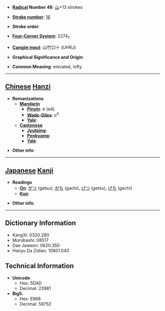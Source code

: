 * '''[[Wiktionary:Chinese radical index| Radical]] Number 46''': [[Wiktionary:Chinese radical index 山|山]]+13 strokes

* '''[[Wiktionary:Chinese total strokes index|Stroke number]]''': [[Wiktionary:Chinese total strokes index 16|16]]

* '''Stroke order''': 

* '''[[Wiktionary:Chinese four corner index|Four-Corner System]]''': 2274<sub>1</sub>

* '''[[Wiktionary:Chinese Cangjie index|Cangjie input]]''': 山竹口十 (UHRJ)

* '''Graphical Significance and Origin''': 

* '''Common Meaning''': elevated, lofty

----

== [[Chinese]] [[Hanzi]] ==

* '''Romanizations'''
** '''[[Mandarin]]'''
*** '''[[Pinyin]]''': è (e4)
*** '''[[Wade-Giles]]''': o<sup>4</sup>
*** '''[[Yale]]''': 
** '''[[Cantonese]]'''
*** '''[[Jyutping]]''':
*** '''[[Penkyamp]]''': 
*** '''[[Yale]]''': 

* '''Other info''': 

----

== [[Japanese]] [[Kanji]] ==

* '''Readings'''
** '''[[On]]''': [[がつ]] (gatsu), [[がち]] (gachi), [[げつ]] (getsu), [[げち]] (gechi)
** '''[[Kun]]''': 

* '''Other info''':  

----

== Dictionary Information ==

* KangXi: 0320.280
* Morobashi: 08517
* Dae Jaweon: 0620.350
* Hanyu Da Zidian: 10801.040

== Technical Information ==

* '''Unicode''':
** Hex: 5DAD
** Decimal: 23981
* '''Big5''':
** Hex: E968
** Decimal: 59752